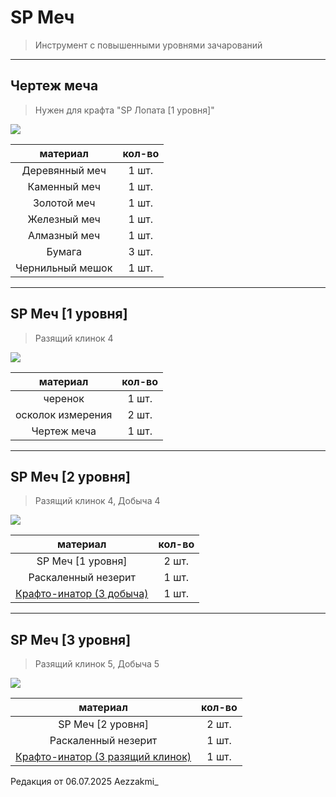 # SP Меч
> Инструмент с повышенными уровнями зачарований

--------

## Чертеж меча 
> Нужен для крафта "SP Лопата [1 уровня]"

<img src="https://raw.githubusercontent.com/mc-eternity/web-wikipages/refs/heads/master/assets/draw_sword.webp" />

| материал | кол-во |
| :---------: | :---------: |
| Деревянный меч | 1 шт. |
| Каменный меч | 1 шт. |
| Золотой меч | 1 шт. |
| Железный меч | 1 шт. |
| Алмазный меч | 1 шт. |
| Бумага | 3 шт. |
| Чернильный мешок | 1 шт. |

--------

## SP Меч [1 уровня]
> Разящий клинок 4

<img src="https://raw.githubusercontent.com/mc-eternity/web-wikipages/refs/heads/master/assets/spsword.webp" />

| материал | кол-во |
| :---------: | :---------: |
| черенок | 1 шт. |
| осколок измерения | 2 шт. |
| Чертеж меча | 1 шт. |

--------

## SP Меч [2 уровня]
> Разящий клинок 4, Добыча 4

<img src="https://raw.githubusercontent.com/mc-eternity/web-wikipages/refs/heads/master/assets/spsword2.webp" />

| материал | кол-во |
| :---------: | :---------: |
| SP Меч [1 уровня] | 2 шт. |
| Раскаленный незерит | 1 шт. |
| [Крафто-инатор (3 добыча)](https://www.etty.su/docs/wiki-survival/seasonpass/craftinator) | 1 шт. |

--------

## SP Меч [3 уровня]
> Разящий клинок 5, Добыча 5

<img src="https://raw.githubusercontent.com/mc-eternity/web-wikipages/refs/heads/master/assets/spsword3.webp" />

| материал | кол-во |
| :---------: | :---------: |
| SP Меч [2 уровня] | 2 шт. |
| Раскаленный незерит | 1 шт. |
| [Крафто-инатор (3 разящий клинок)](https://www.etty.su/docs/wiki-survival/seasonpass/craftinator) | 1 шт. |

<Badge bgColor="#ffad47" textColor="#000000">Редакция от 06.07.2025</Badge> <Badge bgColor="#88bfbd" textColor="#000000">Aezzakmi_</Badge>
